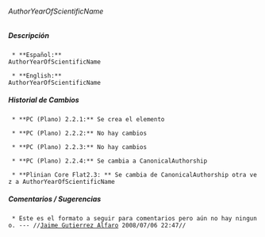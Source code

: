====== AuthorYearOfScientificName ======

===== Descripción =====
  * **Español:**
 AuthorYearOfScientificName

  * **English:**
 AuthorYearOfScientificName


===== Historial de Cambios =====
  * **PC (Plano) 2.2.1:** Se crea el elemento

  * **PC (Plano) 2.2.2:** No hay cambios

  * **PC (Plano) 2.2.3:** No hay cambios

  * **PC (Plano) 2.2.4:** Se cambia a CanonicalAuthorship

  * **Plinian Core Flat2.3: ** Se cambia de CanonicalAuthorship otra vez a AuthorYearOfScientificName


===== Comentarios / Sugerencias =====

  * Este es el formato a seguir para comentarios pero aún no hay ninguno. --- //[[jgutierrez@inbio.ac.cr|Jaime Gutierrez Alfaro]] 2008/07/06 22:47//



